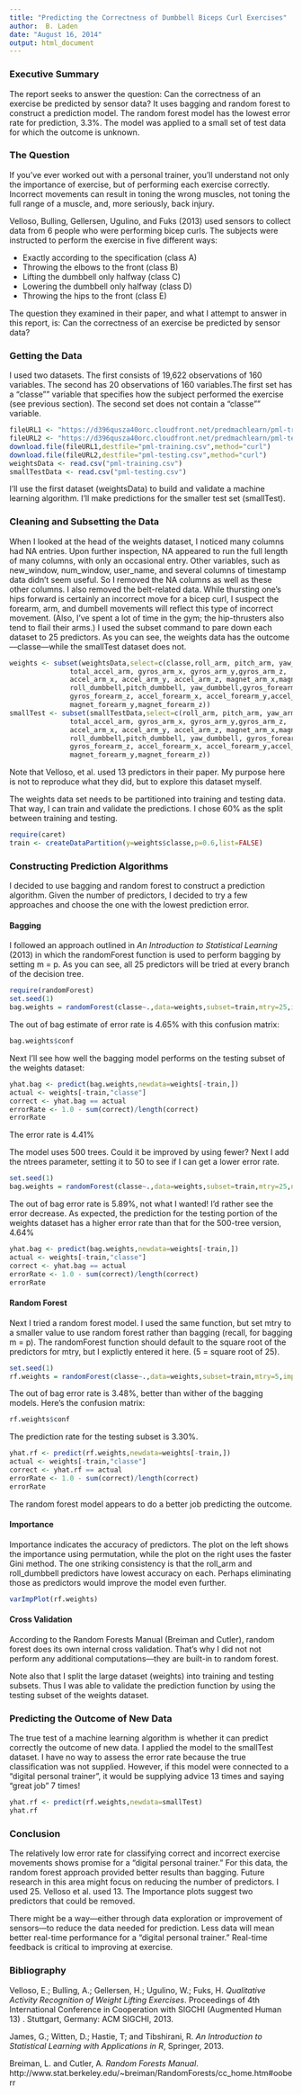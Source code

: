 ```yaml
---
title: "Predicting the Correctness of Dumbbell Biceps Curl Exercises"
author:  B. Laden
date: "August 16, 2014"
output: html_document
---
```


### Executive Summary
The report seeks to answer the question: Can the correctness of an exercise be 
predicted by sensor data? It uses bagging and random forest to construct a
prediction model. The random forest model has the lowest error rate for prediction,
3.3%. The model was applied to a small set of test data for which the outcome 
is unknown. 

### The Question
If you've ever worked out with a personal trainer, you'll understand not only
the importance of exercise, but of performing each exercise correctly. Incorrect 
movements can result in toning the wrong muscles, not toning the full range of a
muscle, and, more seriously, back injury. 

Velloso, Bulling, Gellersen, Ugulino, and Fuks (2013) used sensors 
to collect data from 6 people who were performing bicep curls. The subjects were instructed to perform the exercise in five different ways:

* Exactly according to the specification (class A)
* Throwing the elbows to the front (class B)
* Lifting the dumbbell only halfway (class C)
* Lowering the dumbbell only halfway (class D)
* Throwing the hips to the front (class E)

The question they examined in their paper, and what I attempt to answer in this report,
is: Can the correctness of an exercise be predicted by sensor data?

### Getting the Data

I used two datasets. The first consists of 19,622 observations of 160 variables.
The second has 20 observations of 160 variables.The first set has a "classe"" variable
that specifies how the subject performed the exercise (see previous section).
The second set does not contain a "classe"" variable.

```r
fileURL1 <- "https://d396qusza40orc.cloudfront.net/predmachlearn/pml-training.csv"
fileURL2 <- "https://d396qusza40orc.cloudfront.net/predmachlearn/pml-testing.csv"
download.file(fileURL1,destfile="pml-training.csv",method="curl")
download.file(fileURL2,destfile="pml-testing.csv",method="curl")
weightsData <- read.csv("pml-training.csv")
smallTestData <- read.csv("pml-testing.csv")
```

I'll use the first dataset (weightsData) to build and validate a machine learning algorithm. 
I'll make predictions for the smaller test set (smallTest).

### Cleaning and Subsetting the Data
When I looked at the head of the weights dataset, I noticed many columns had NA entries.
Upon further inspection, NA appeared to run the full length of many columns, with only an
occasional entry. Other variables, such as new_window, num_window, user_name, and 
several columns of timestamp data didn't seem useful. So I removed the NA columns
as well as these other columns. I also removed the belt-related data. While thursting
one's hips forward is certainly an incorrect move for a bicep curl, I suspect the
forearm, arm, and dumbell movements will reflect this type of incorrect movement. 
(Also, I've spent a lot of time in the gym; the hip-thrusters also tend to flail
their arms.) I used the subset command to pare down each dataset to 25 predictors.
As you can see, the weights data has the outcome—classe—while the smallTest dataset does not.

```r
weights <- subset(weightsData,select=c(classe,roll_arm, pitch_arm, yaw_arm,
               total_accel_arm, gyros_arm_x, gyros_arm_y,gyros_arm_z,    
               accel_arm_x, accel_arm_y, accel_arm_z, magnet_arm_x,magnet_arm_y,magnet_arm_z,
               roll_dumbbell,pitch_dumbbell, yaw_dumbbell,gyros_forearm_x, gyros_forearm_y, 
               gyros_forearm_z, accel_forearm_x, accel_forearm_y,accel_forearm_z, magnet_forearm_x, 
               magnet_forearm_y,magnet_forearm_z))
smallTest <- subset(smallTestData,select=c(roll_arm, pitch_arm, yaw_arm,
               total_accel_arm, gyros_arm_x, gyros_arm_y,gyros_arm_z,    
               accel_arm_x, accel_arm_y, accel_arm_z, magnet_arm_x,magnet_arm_y,magnet_arm_z,
               roll_dumbbell,pitch_dumbbell, yaw_dumbbell, gyros_forearm_x, gyros_forearm_y, 
               gyros_forearm_z, accel_forearm_x, accel_forearm_y,accel_forearm_z, magnet_forearm_x, 
               magnet_forearm_y,magnet_forearm_z))
```

Note that Velloso, et al. used 13 predictors in their paper. My purpose here is not
to reproduce what they did, but to explore this dataset myself.

The weights data set needs to be partitioned into training and testing data. That way,
I can train and validate the predictions. I chose 60% as the split between training and testing.
```r
require(caret)
train <- createDataPartition(y=weights$classe,p=0.6,list=FALSE)
```

### Constructing Prediction Algorithms
I decided to use bagging and random forest to construct a prediction algorithm. 
Given the number of predictors, I decided to try a few approaches and choose the
one with the lowest prediction error. 

#### Bagging
I followed an approach outlined in _An 
Introduction to Statistical Learning_ (2013) in which the randomForest function 
is used to perform bagging by setting m = p. As you can see, all 25 predictors
will be tried at every branch of the decision tree.

```r
require(randomForest)
set.seed(1)          
bag.weights = randomForest(classe~.,data=weights,subset=train,mtry=25,importance=TRUE)
```

The out of bag estimate of error rate is 4.65% with this confusion matrix:
```r
bag.weights$conf
```

Next I'll see how well the bagging model performs on the testing subset of the
weights dataset:
```r
yhat.bag <- predict(bag.weights,newdata=weights[-train,])
actual <- weights[-train,"classe"]
correct <- yhat.bag == actual
errorRate <- 1.0 - sum(correct)/length(correct)
errorRate
```
The error rate is 4.41%

The model uses 500 trees. Could it be improved by using fewer? Next I add the
ntrees parameter, setting it to 50 to see if I can get a lower error rate. 
```r
set.seed(1) 
bag.weights = randomForest(classe~.,data=weights,subset=train,mtry=25,ntree=50)
```
The out of bag error rate is 5.89%, not what I wanted! I'd rather see the error
decrease. As expected, the prediction for the testing portion of the weights
dataset has a higher error rate than that for the 500-tree version, 4.64%
```r
yhat.bag <- predict(bag.weights,newdata=weights[-train,])
actual <- weights[-train,"classe"]
correct <- yhat.bag == actual
errorRate <- 1.0 - sum(correct)/length(correct)
errorRate
```

#### Random Forest
Next I tried a random forest model. I used the same function, but set mtry to
a smaller value to use random forest rather than bagging (recall, for bagging m = p). The 
randomForest function should default to the square root of the predictors for
mtry, but I explictly entered it here. (5 = square root of 25).
```r
set.seed(1)
rf.weights = randomForest(classe~.,data=weights,subset=train,mtry=5,importance=TRUE)
```
The out of bag error rate is 3.48%, better than wither of the bagging models. Here's the 
confusion matrix:
```r
rf.weights$conf
```
The prediction rate for the testing subset is 3.30%.
```r
yhat.rf <- predict(rf.weights,newdata=weights[-train,])
actual <- weights[-train,"classe"]
correct <- yhat.rf == actual
errorRate <- 1.0 - sum(correct)/length(correct)
errorRate
```

The random forest model appears to do a better job predicting the outcome. 

#### Importance
Importance indicates the accuracy of predictors. The plot on the left shows the importance using permutation, while the plot on the right uses the faster Gini method. The one striking consistency is that the roll_arm and roll_dumbbell predictors have lowest accuracy on each. Perhaps eliminating those as
predictors would improve the model even further.
```r
varImpPlot(rf.weights)
```

#### Cross Validation
According to the Random Forests Manual (Breiman and Cutler), random forest does
its own internal cross validation. That's why I did not not perform any additional
computations—they are built-in to random forest.

Note also that I split the large dataset (weights) into
training and testing subsets. Thus I was able to validate the prediction function
by using the testing subset of the weights dataset. 


### Predicting the Outcome of New Data
The true test of a machine learning algorithm is whether it can predict correctly
the outcome of new data. I applied the model to the smallTest dataset. I have
no way to assess the error rate because the true classification was not supplied.
However, if this model were connected to a "digital personal trainer", it would
be supplying advice 13 times and saying "great job" 7 times!
```r
yhat.rf <- predict(rf.weights,newdata=smallTest) 
yhat.rf
```


### Conclusion
The relatively low error rate for classifying correct and incorrect exercise
movements shows promise for a "digital personal trainer." For this data, the
random forest approach provided better results than bagging. Future research in this area might focus on reducing the number of predictors. I used 25. Velloso et al. used 13. The Importance plots suggest two predictors that could be removed. 

There might be a way—either through data exploration or improvement of sensors—to
reduce the data needed for prediction.  Less data will mean better real-time
performance for a "digital personal trainer." Real-time feedback is critical to
improving at exercise.

### Bibliography
Velloso, E.; Bulling, A.; Gellersen, H.; Ugulino, W.; Fuks, H. _Qualitative 
Activity Recognition of Weight Lifting Exercises_. Proceedings of 4th 
International Conference in Cooperation with SIGCHI (Augmented Human 13) .
Stuttgart, Germany: ACM SIGCHI, 2013.

James, G.; Witten, D.; Hastie, T; and Tibshirani, R. _An Introduction to 
Statistical Learning with Applications in R_, Springer, 2013.

Breiman, L. and Cutler, A. _Random Forests Manual_. http://www.stat.berkeley.edu/~breiman/RandomForests/cc_home.htm#ooberr